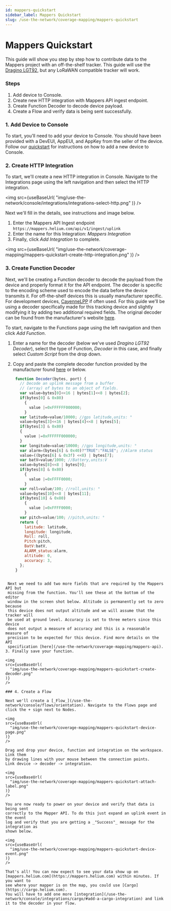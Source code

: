 ```yaml
---
id: mappers-quickstart
sidebar_label: Mappers Quickstart
slug: /use-the-network/coverage-mapping/mappers-quickstart
---
```


# Mappers Quickstart


This guide will show you step by step how to contribute data to the Mappers
project with an off-the-shelf tracker. This guide will use the
[Dragino LGT92](https://www.dragino.com/products/lora/item/142-lgt-92.html), but
any LoRaWAN compatible tracker will work.

### Steps

1. Add device to Console.
2. Create new HTTP integration with Mappers API ingest endpoint.
3. Create Function Decoder to decode device payload.
4. Create a Flow and verify data is being sent successfully.

### 1. Add Device to Console

To start, you'll need to add your device to Console. You should have been
provided with a DevEUI, AppEUI, and AppKey from the seller of the device.
Follow our [quickstart](/use-the-network/console/quickstart) for instructions on how to add a new device to
Console.

### 2. Create HTTP Integration

To start, we'll create a new HTTP integration in Console. Navigate to the
Integrations page using the left navigation and then select the HTTP
integration.

<img
  src={useBaseUrl(
    "img/use-the-network/console/integrations/integrations-select-http.png"
  )}
/>

Next we'll fill in the details, see instructions and image below.

1. Enter the Mappers API Ingest endpoint
   `https://mappers.helium.com/api/v1/ingest/uplink`
2. Enter the name for this Integration: _Mappers Integration_
3. Finally, click _Add Integration_ to complete.

<img
  src={useBaseUrl(
    "img/use-the-network/coverage-mapping/mappers-quickstart-create-http-integration.png"
  )}
/>

### 3. Create Function Decoder

Next, we'll be creating a Function decoder to decode the payload from the device
and properly format it for the API endpoint. The decoder is specific to the
encoding scheme used to encode the data before the device transmits it. For off-the-shelf 
devices this is usually manufacturer specific. For development devices,
[CayenneLPP](https://developers.mydevices.com/cayenne/docs/lora/#lora-cayenne-low-power-payload)
if often used. For this guide we'll be using a decoder specifically made for
this tracking device and slightly modifying it by adding two additional required
fields. The original decoder can be found from the manufacturer's website
[here](https://www.dragino.com/downloads/downloads/LGT_92/Decoder/LGT92-v1.6.4_decoder_TTN.txt).

To start, navigate to the Functions page using the left navigation and then
click _Add Function_.

1. Enter a name for the decoder (below we've used _Dragino LGT92 Decoder_), select the 
   type of Function, _Decoder_ in this case, and finally select _Custom Script_
   from the drop down.
2. Copy and paste the complete decoder function provided by the manufacturer
   found
   [here](https://www.dragino.com/downloads/downloads/LGT_92/Decoder/LGT92-v1.6.4_decoder_TTN.txt) or below.

   ```javascript
    function Decoder(bytes, port) {
      // Decode an uplink message from a buffer
      // (array) of bytes to an object of fields.
      var value=bytes[0]<<16 | bytes[1]<<8 | bytes[2];
      if(bytes[0] & 0x80)
        {
          value |=0xFFFFFF000000;
        }
      var latitude=value/10000; //gps latitude,units: °
      value=bytes[3]<<16 | bytes[4]<<8 | bytes[5];
      if(bytes[3] & 0x80)
      {
        value |=0xFFFFFF000000;
      }
      var longitude=value/10000; //gps longitude,units: °
      var alarm=(bytes[6] & 0x40)?"TRUE":"FALSE"; //Alarm status
      value=((bytes[6] & 0x3f) <<8) | bytes[7];
      var batV=value/1000; //Battery,units:V
      value=bytes[8]<<8 | bytes[9];
      if(bytes[8] & 0x80)
        {
          value |=0xFFFF0000;
        }
      var roll=value/100; //roll,units: °
      value=bytes[10]<<8 | bytes[11];
      if(bytes[10] & 0x80)
        {
          value |=0xFFFF0000;
        }
      var pitch=value/100; //pitch,units: °
      return {
        latitude: latitude,
        longitude: longitude,
        Roll: roll,
        Pitch:pitch,
        BatV:batV,
        ALARM_status:alarm,
        altitude: 0,
        accuracy: 3,
      };
    }
  ```  
  
   Next we need to add two more fields that are required by the Mappers API but
   missing from the function. You'll see these at the bottom of the editor
   window in the screen shot below. Altitude is permanently set to zero because
   this device does not output altitude and we will assume that the tracker will
   be used at ground level. Accuracy is set to three meters since this device
   does not output a measure of accuracy and this is a reasonable measure of
   precision to be expected for this device. Find more details on the API
   specification [here](/use-the-network/coverage-mapping/mappers-api).
3. Finally save your function.

<img
  src={useBaseUrl(
    "img/use-the-network/coverage-mapping/mappers-quickstart-create-decoder.png"
  )}
/>

### 4. Create a Flow

Next we'll create a [_Flow_](/use-the-network/console/flows/orientation). Navigate to the Flows page and
click the + sign next to Nodes.

<img
  src={useBaseUrl(
    "img/use-the-network/coverage-mapping/mappers-quickstart-device-page.png"
  )}
/>

Drag and drop your device, function and integration on the workspace. Link them 
by drawing lines with your mouse between the connection points. 
Link device -> decoder -> integration.

<img
  src={useBaseUrl(
    "img/use-the-network/coverage-mapping/mappers-quickstart-attach-label.png"
  )}
/>

You are now ready to power on your device and verify that data is being sent
correctly to the Mapper API. To do this just expand an uplink event in the event
log and verify that you are getting a _"Success"_ message for the integration as
shown below.

<img
  src={useBaseUrl(
    "img/use-the-network/coverage-mapping/mappers-quickstart-device-event.png"
  )}
/>

That's all! You can now expect to see your data show up on
[mappers.helium.com](https://mappers.helium.com) within minutes. If you want to 
see where your mapper is on the map, you could use [Cargo](https://cargo.helium.com).
You will have to add one more [integration](/use-the-network/console/integrations/cargo/#add-a-cargo-integration) and link it to the decoder in your flow.
